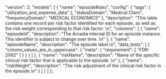   "version": 2,
  "models": [
    {
      "name": "episodeRisks",
      "config": {
        "tags": [
          "utilization_and_expense_data"
        ],
        "statusDomain": "Medical Claim",
        "frequencyDomain": "MEDICAL ECONOMICS"
      },
      "description": "This table contains one record per risk factor identified for each episode, as well as the risk weight corresponding to that risk factor. \n",
      "columns": [
        {
          "name": "episodeId",
          "description": "The Arcadia internal ID for an episode instance. This identifier is subject to change over time.  \n"
        },
        {
          "name": "episodeName",
          "description": "The episode label.\n",
          "data_tests": [
            {
              "column_values_are_in_uppercase": {
                "meta": {
                  "requirement": [
                    "FDR-2062"
                  ]
                }
              }
            }
          ]
        },
        {
          "name": "riskName",
          "description": "Name of the specific clinical risk factor that is applicable to the episode.  \n"
        },
        {
          "name": "riskWeight",
          "description": "The risk adjustment of  the clinical risk factor in the episode.\n"
        }
      ]
    }
  ]
};
